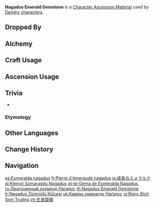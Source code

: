 {{Item Infobox
|title        = Na&shy;ga&shy;dus Em&shy;er&shy;ald Gem&shy;stone
|id           = 104134
|image        = Item Nagadus Emerald Gemstone.png
|type         = Character Ascension Materials
|invCategory  = Character Development Items
|group        = Nagadus Emerald
|group2       = Ascension Gems
|quality      = 5
|description  = Character Ascension material.<br>"I had a very, very long dream..."<br>"In it, people were holding hands, dancing in a circle, be they sages or fools, dancers or warriors, puppets or statues of gods..."<br>"That dancing circle embodied everything about the universe. Life has always been the end, while it is wisdom that shall be the means."
|source1      = Dropped by [[Normal Bosses]] (Lv. 75+)
|source2      = [[Alchemy]] (AR 45+)
}}
'''Nagadus Emerald Gemstone''' is a [[Character Ascension Material]] used by [[Dendro]] [[characters]].

==Dropped By==
{{Dropped By|level=75}}

==Alchemy==
{{Recipe
|type = Crafting
|Nagadus Emerald Chunk = 3
|Mora = 2,700
|sort = Nagadus Emerald Chunk;Mora
}}
{{Recipe
|type = Converting
|Agnidus Agate Gemstone = 1
|Dust of Azoth = 27
|sort = Agnidus Agate Gemstone;Dust of Azoth
}}
{{Recipe
|type = Converting
|Varunada Lazurite Gemstone = 1
|Dust of Azoth = 27
|sort = Varunada Lazurite Gemstone;Dust of Azoth
}}
{{Recipe
|type = Converting
|Vajrada Amethyst Gemstone = 1
|Dust of Azoth = 27
|sort = Vajrada Amethyst Gemstone;Dust of Azoth
}}
{{Recipe
|type = Converting
|Vayuda Turquoise Gemstone = 1
|Dust of Azoth = 27
|sort = Vayuda Turquoise Gemstone;Dust of Azoth
}}
{{Recipe
|type = Converting
|Shivada Jade Gemstone = 1
|Dust of Azoth = 27
|sort = Shivada Jade Gemstone;Dust of Azoth
}}
{{Recipe
|type = Converting
|Prithiva Topaz Gemstone = 1
|Dust of Azoth = 27
|sort = Prithiva Topaz Gemstone;Dust of Azoth
}}

==Craft Usage==
{{Craft Usage}}

==Ascension Usage==
{{Ascension Usage}}

==Trivia==
* {{Transclude|Nagadus Emerald|NagadusQuote|section=1}}

===Etymology===
{{Transclude|Nagadus Emerald|Etymology}}

==Other Languages==
{{Other Languages
|en      = Nagadus Emerald Gemstone
|zhs     = 生长碧翡
|zhs_rm  = Shēngzhǎng Bìfěi
|zht     = 生長碧翡
|zht_rm  = Shēngzhǎng Bìfěi
|zh_tl   = 
|ja      = 成長のエメラルド
|ja_rm   = Seichou Emerarudo
|ja_tl   = Growth Emerald
|ko      = 자라나는 비취
|ko_rm   = 
|ko_tl   = Growing Jade
|es      = Esmeralda nagadus
|es_tl   = Nagadus Emerald
|fr      = Pierre d'émeraude nagadus
|fr_tl   = Nagadus Emerald Stone
|ru      = Драгоценный изумруд Нагадус
|ru_tl   = Precious Nagadus Emerald
|th      = Nagadus Emerald Gemstone
|vi      = {{tt|Ngọc|玉}} {{tt|Bích|碧}} {{tt|Sinh Trưởng|生長}}
|vi_tl   = 
|de      = Nagadus-Smaragd
|de_tl   = Nagadus Emerald
|id      = Nagadus Emerald Gemstone
|pt      = Gema de Esmeralda Nagadus
|pt_tl   = 
|tr      = Nagadus Zümrüdü Külçesi
|tr_tl   = Nagadus Emerald Nugget
|it      = Gemma di smeraldo Nagadus
|it_tl   = Nagadus Emerald Gem
}}

==Change History==
{{Change History|3.0}}

==Navigation==
{{Development Item Navbox|Character Ascension Materials}}

[[es:Esmeralda nagadus]]
[[fr:Pierre d'émeraude nagadus]]
[[ja:成長のエメラルド]]
[[pl:Klejnot Szmaragdu Nagadus]]
[[pt-br:Gema de Esmeralda Nagadus]]
[[ru:Драгоценный изумруд Нагадус]]
[[th:Nagadus Emerald Gemstone]]
[[tr:Nagadus Zümrüdü Külçesi]]
[[uk:Камінь смарагду Наґадус]]
[[vi:Ngọc Bích Sinh Trưởng]]
[[zh:生長碧翡]]
